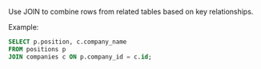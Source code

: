 Use JOIN to combine rows from related tables based on key relationships.

Example:

```sql
SELECT p.position, c.company_name
FROM positions p
JOIN companies c ON p.company_id = c.id;
```


